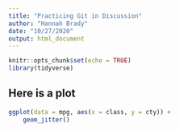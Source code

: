 ```yaml
---
title: "Practicing Git in Discussion"
author: "Hannah Brady"
date: "10/27/2020"
output: html_document
---
```


```r
knitr::opts_chunk$set(echo = TRUE)
library(tidyverse)
```

## Here is a plot

```r
ggplot(data = mpg, aes(x = class, y = cty)) +
	geom_jitter()
```

